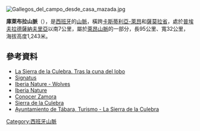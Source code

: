 [[Image:Gallegos_del_campo_desde_casa_mazada.jpg|right]]
{{Coord|41|53|54|N|6|20|1|W|display=title}}

'''庫萊布拉山脈'''（{{lang-es|Sierra de la Culebra}}），是[[西班牙|西班牙]]的[[山脈|山脈]]，橫跨[[卡斯蒂利亞-萊昂|卡斯蒂利亞-萊昂]]和[[薩莫拉省|薩莫拉省]]，處於[[普埃夫拉德薩納夫里亞|普埃夫拉德薩納夫里亞]]以南7公里，屬於[[萊昂山脈|萊昂山脈]]的一部分，長95公里、寬32公里，海拔高度1,243米。

==參考資料==
*[http://www.ecologistasenaccion.org/article17520.html La Sierra de la Culebra. Tras la cuna del lobo] {{Wayback|url=http://www.ecologistasenaccion.org/article17520.html |date=20170720081422 }}
*[http://www.signatus.org/docs/situation.pdf Signatus] {{Wayback|url=http://www.signatus.org/docs/situation.pdf |date=20220209185504 }}
*[http://www.iberianature.com/spainblog/category/wolves/ Iberia Nature - Wolves] {{Wayback|url=http://www.iberianature.com/spainblog/category/wolves/ |date=20210413082604 }}
*[http://www.iberianature.com/spainblog/category/sierra-de-la-culebra/ Iberia Nature ] {{Wayback|url=http://www.iberianature.com/spainblog/category/sierra-de-la-culebra/ |date=20210612212439 }}
* [http://www.conocerzamora.com/rutasraya.htm Conocer Zamora] {{Wayback|url=http://www.conocerzamora.com/rutasraya.htm |date=20210509235221 }}
* [http://www.zamoraweb.com/sierra-cu.htm Sierra de la Culebra] {{Wayback|url=http://www.zamoraweb.com/sierra-cu.htm |date=20110426200657 }} {{es}}
*[https://web.archive.org/web/20110904201145/http://www.aytotabara.com/turismo.htm Ayuntamiento de Tábara, Turismo - La Sierra de la Culebra]

{{Spain-geo-stub}}
[[Category:西班牙山脈|Category:西班牙山脈]]